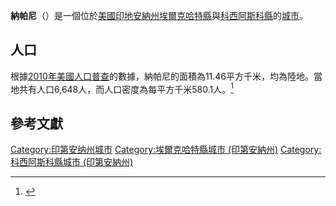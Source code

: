 {{noteTA
|G1=USState
|G2=地名
|G3=Unit
}}
{{Infobox settlement
|official_name = 納帕尼
|native_name = Nappanee
|settlement_type = [[城市|城市]]
|image_skyline = Nappanee-indiana-downtown.jpg
|imagesize = 250px
|image_map = Elkhart County and Kosciusko County Indiana Incorporated and Unincorporated areas Nappanee Highlighted 1852020.svg
|mapsize = 250px
|subdivision_type = [[世界政區索引|國家]]
|subdivision_type1 = [[美国州份|州份]]
|subdivision_type2 = [[印地安納州行政区划|縣]]
|subdivision_name = [[美国|美国]]
|subdivision_name1 = [[印地安納州|印地安納州]]
|subdivision_name2 = [[埃爾克哈特縣_(印地安納州)|埃爾克哈特縣]]、[[科西阿斯科縣_(印地安納州)|科西阿斯科縣]]
|elevation_ft = 876
|elevation_m = 267
|timezone = [[北美东部时区|EST]]
|area_total_km2 = 11.46
|area_land_km2 = 11.46
|area_water_km2 = 0.00
|area_total_sq_mi = 
|area_land_sq_mi = 
|area_water_sq_mi = 
|population_as_of = [[2010年美國人口普查|2010]]
|population_footnotes = 
|population_total = 6648
|population_density_km2 = auto
|population_density_sq_mi = auto
|utc_offset = -5
|coordinates = {{coord|41|26|39|N|85|59|58|W|type:city_region:US|display=inline,title}}
| coor_pinpoint = 
| coordinates_footnotes = 
|timezone_DST = EDT
|utc_offset_DST = -4
|postal_code_type = [[美國郵區編號|郵區編號]]
|postal_code = 46550
|area_code = {{link-en|电话区号574|Area code 574|574}}
|blank_name = [[地名信息系统|GNIS ID]]
|blank_info = 439936<ref name="GNIS">{{cite gnis|439936|Nappanee}}</ref>
}}
'''納帕尼'''（{{lang-en|Nappanee}}）是一個位於[[美國|美國]][[印地安納州|印地安納州]][[埃爾克哈特縣_(印地安納州)|埃爾克哈特縣]]與[[科西阿斯科縣_(印地安納州)|科西阿斯科縣]]的[[城市|城市]]。

== 人口 ==
根據[[2010年美國人口普查|2010年美國人口普查]]的數據，納帕尼的面積為11.46平方千米，均為陸地。當地共有人口6,648人，而人口密度為每平方千米580.1人。<ref name="GR8">{{cite web|url=http://factfinder2.census.gov|publisher=[[美国人口调查局|美国人口调查局]]|accessdate=2011-05-14|title=American FactFinder|archive-date=2013-09-11|archive-url=https://web.archive.org/web/20130911234518/http://factfinder2.census.gov/|dead-url=no}}</ref>

== 參考文獻 ==
{{reflist}}

{{埃爾克哈特縣 (印地安納州)}}
{{科西阿斯科縣 (印地安納州)}}
{{Authority control}}

{{DEFAULTSORT:Nappanee, Indiana}}
[[Category:印第安纳州城市|Category:印第安纳州城市]]
[[Category:埃爾克哈特縣城市_(印第安納州)|Category:埃爾克哈特縣城市 (印第安納州)]]
[[Category:科西阿斯科縣城市_(印第安納州)|Category:科西阿斯科縣城市 (印第安納州)]]

{{Indiana-geo-stub}}